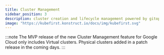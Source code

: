 ```yaml
---
title: Cluster Management
sidebar_position: 3
description: cluster creation and lifecycle management powered by gitops
image: "https://kubefirst.konstruct.io/docs/img/kubefirst.svg"
---
```


:::note
The MVP release of the new Cluster Management feature for Google Cloud only includes Virtual clusters. Physical clusters added in a patch release in the coming days.
:::


<CLUSTERS />
